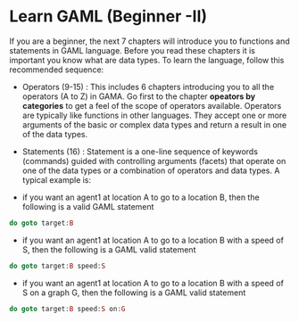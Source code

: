 # Learn GAML (Beginner -II)

If you are a beginner, the next 7 chapters will introduce you to  functions and statements in GAML language. Before you read these chapters it is important you know what are data types. To learn the language, follow this recommended sequence:



* Operators (9-15) : This includes 6 chapters introducing you to all the operators (A to Z) in GAMA. Go first to the chapter **opeators by categories** to get a feel of the scope of operators available.
Operators are typically like functions in other languages. They accept one or more arguments of the basic or complex data types and return a result in one of the data types.

* Statements (16) : Statement is a one-line sequence of keywords (commands) guided with controlling arguments (facets) that operate on one of the data types or a combination of operators and data types. A typical example is:

- if you want an agent1 at location A to go to a location B, then the following is a valid GAML statement

```php
do goto target:B
```

- if you want an agent1 at location A to go to a location B with a speed of S, then the following is a GAML valid statement

```php
do goto target:B speed:S
```

- if you want an agent1 at location A to go to a location B with a speed of S on a graph G, then the following is a GAML valid statement

```php
do goto target:B speed:S on:G
```